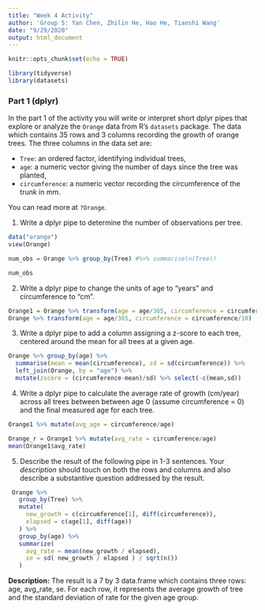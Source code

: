 ---
title: "Week 4 Activity"
author: 'Group 5: Yan Chen, Zhilin He, Hao He, Tianshi Wang'
date: "9/29/2020"
output: html_document
---

```{r setup, include=FALSE}
knitr::opts_chunk$set(echo = TRUE)

library(tidyverse)
library(datasets)
```

### Part 1 (dplyr)

In the part 1 of the activity you will write or interpret short dplyr pipes
that explore or analyze the `Orange` data from R's `datasets` package. The data
which contains 35 rows and 3 columns recording the growth
of orange trees.  The three columns in the data set are:

  - `Tree`: an ordered factor, identifying individual trees, 
  - `age`: a numeric vector giving the number of days 
    since the tree was planted,
  - `circumference`: a numeric vector recording the circumference of the 
    trunk in mm. 

You can read more at `?Orange`. 

1. Write a dplyr pipe to determine the number of
observations per tree.

```{r q1}
data("orange")
view(Orange)

num_obs = Orange %>% group_by(Tree) #%>% summarise(n(Tree))

num_obs
```

2. Write a dplyr pipe to change the units of age to "years" 
and circumference to "cm".

```{r q2}

Orange1 = Orange %>% transform(age = age/365, circumference = circumference/10)
Orange %>% transform(age = age/365, circumference = circumference/10)

```

 
3. Write a dplyr pipe to add a column assigning a
z-score to each tree, centered around the mean for all trees at a given age.

```{r q3}
Orange %>% group_by(age) %>% 
  summarise(mean = mean(circumference), sd = sd(circumference)) %>% 
  left_join(Orange, by = "age") %>%
  mutate(zscore = (circumference-mean)/sd) %>% select(-c(mean,sd))


```

 
4. Write a dplyr pipe to calculate the average rate of growth
(cm/year) across all trees between between age 0 (assume circumference = 0) and
the final measured age for each tree.

```{r q4}
Orange1 %>% mutate(avg_age = circumference/age)

Orange_r = Orange1 %>% mutate(avg_rate = circumference/age)
mean(Orange1$avg_rate)

```

5. Describe the result of the following pipe in 1-3 sentences. Your
    *description* should touch on both the rows and columns and also describe
    a substantive question addressed by the result. 

```{r}
 Orange %>%
   group_by(Tree) %>%
   mutate( 
     new_growth = c(circumference[1], diff(circumference)),
     elapsed = c(age[1], diff(age))
   ) %>%
   group_by(age) %>% 
   summarize( 
     avg_rate = mean(new_growth / elapsed),
     se = sd( new_growth / elapsed ) / sqrt(n()) 
   )
```

**Description:**
The result is a 7 by 3 data.frame which contains three rows: age, avg_rate, se.
For each row, it represents the average growth of tree and the standard deviation of rate for the given age group.
